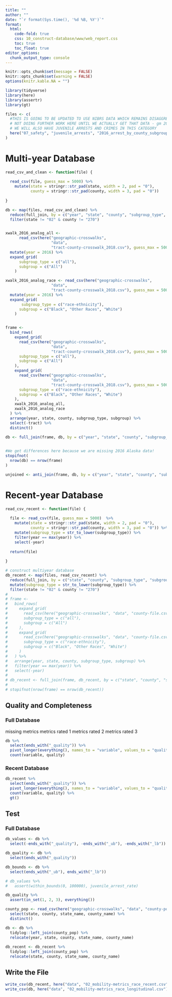 ```yaml
---
title: ""
author: ""
date: "`r format(Sys.time(), '%d %B, %Y')`"
format:
  html:
    code-fold: true
    css: 10_construct-database/www/web_report.css
    toc: true
    toc_float: true
editor_options: 
  chunk_output_type: console
---
```


<style>
@import url('https://fonts.googleapis.com/css?family=Lato&display=swap');
</style>

<link rel="stylesheet" href="//fonts.googleapis.com/css?family=Lato" />

```r
knitr::opts_chunk$set(message = FALSE)
knitr::opts_chunk$set(warning = FALSE)
options(knitr.kable.NA = "")

```

```r
library(tidyverse)
library(here)
library(assertr)
library(gt)

```

```r
files <- c(
  #THIS IS GOING TO BE UPDATED TO USE NIBRS DATA WHICH REMAINS DISAGGREGATED NOT BY ETHNICITY
  # NOT DOING FURTHER WORK HERE UNTIL WE ACTUALLY GET THAT DATA - gm 2023-04-03
  # WE WILL ALSO HAVE JUVENILE ARRESTS AND CRIMES IN THIS CATEGORY
  here("07_safety", "juvenile_arrests", "2016_arrest_by_county_subgroup.csv")
)

```

# Multi-year Database

```r
read_csv_and_clean <- function(file) {
  
  read_csv(file, guess_max = 5000) %>%
    mutate(state = stringr::str_pad(state, width = 2, pad = "0"),
           county = stringr::str_pad(county, width = 3, pad = "0"))
  
}

db <- map(files, read_csv_and_clean) %>%
  reduce(full_join, by = c("year", "state", "county", "subgroup_type", "subgroup")) %>%
  filter(state != "02" & county != "270") 


xwalk_2016_analog_all <- 
      read_csv(here("geographic-crosswalks", 
                    "data", 
                    "tract-county-crosswalk_2018.csv"), guess_max = 5000) %>%
  mutate(year = 2016) %>%
  expand_grid(
      subgroup_type = c("all"),
      subgroup = c("All")
    )

xwalk_2016_analog_race <- read_csv(here("geographic-crosswalks", 
                    "data", 
                    "tract-county-crosswalk_2018.csv"), guess_max = 5000) %>%
  mutate(year = 2016) %>%
  expand_grid(
       subgroup_type = c("race-ethnicity"),
      subgroup = c("Black", "Other Races", "White")
    )


frame <- 
  bind_rows(
    expand_grid(
      read_csv(here("geographic-crosswalks", 
                    "data", 
                    "tract-county-crosswalk_2018.csv"), guess_max = 5000),
      subgroup_type = c("all"),
      subgroup = c("All")
    ),
    expand_grid(
      read_csv(here("geographic-crosswalks", 
                    "data", 
                    "tract-county-crosswalk_2018.csv"), guess_max = 5000),
      subgroup_type = c("race-ethnicity"),
      subgroup = c("Black", "Other Races", "White")
    ),
    xwalk_2016_analog_all,
    xwalk_2016_analog_race
  ) %>%
  arrange(year, state, county, subgroup_type, subgroup) %>%
  select(-tract) %>%
  distinct()
  
db <- full_join(frame, db, by = c("year", "state", "county", "subgroup_type", "subgroup"))


#We get differences here because we are missing 2016 Alaska data!
stopifnot(
  nrow(db) == nrow(frame)
)

unjoined <- anti_join(frame, db, by = c("year", "state", "county", "subgroup_type", "subgroup"))


```

# Recent-year Database

```r
read_csv_recent <- function(file) {
  
  file <- read_csv(file, guess_max = 5000)  %>%
    mutate(state = stringr::str_pad(state, width = 2, pad = "0"),
           county = stringr::str_pad(county, width = 3, pad = "0")) %>%
    mutate(subgroup_type = str_to_lower(subgroup_type)) %>%
    filter(year == max(year)) %>%
    select(-year)
  
  return(file)
  
}

# construct multiyear database
db_recent <- map(files, read_csv_recent) %>%
  reduce(full_join, by = c("state", "county", "subgroup_type", "subgroup")) %>%
  mutate(subgroup_type = str_to_lower(subgroup_type)) %>%
  filter(state != "02" & county != "270")
# 
# frame <- 
#   bind_rows(
#     expand_grid(
#       read_csv(here("geographic-crosswalks", "data", "county-file.csv"), guess_max = 5000),
#       subgroup_type = c("all"),
#       subgroup = c("All")
#     ),
#     expand_grid(
#       read_csv(here("geographic-crosswalks", "data", "county-file.csv"), guess_max = 5000),
#       subgroup_type = c("race-ethnicity"),
#       subgroup = c("Black", "Other Races", "White")
#     )
#   ) %>%
#   arrange(year, state, county, subgroup_type, subgroup) %>%
#   filter(year == max(year)) %>%
#   select(-year)
# 
# db_recent <- full_join(frame, db_recent, by = c("state", "county", "subgroup_type", "subgroup"))
# 
# stopifnot(nrow(frame) == nrow(db_recent))

```

## Quality and Completeness

### Full Database

missing metrics
metrics rated 1
metrics rated 2
metrics rated 3

```r
db %>%
  select(ends_with("_quality")) %>%
  pivot_longer(everything(), names_to = "variable", values_to = "quality") %>%
  count(variable, quality)

```

### Recent Database

```r
db_recent %>%
  select(ends_with("_quality")) %>%
  pivot_longer(everything(), names_to = "variable", values_to = "quality") %>%
  count(variable, quality) %>%
  gt()

```

## Test

### Full Database

```r
db_values <- db %>%
  select(-ends_with("_quality"), -ends_with("_ub"), -ends_with("_lb"))

db_quality <- db %>%
  select(ends_with("_quality"))

db_bounds <- db %>%
  select(ends_with("_ub"), ends_with("_lb"))

```

```r

# db_values %>%
#   assert(within_bounds(0, 100000), juvenile_arrest_rate)

```


```r
db_quality %>%
  assert(in_set(1, 2, 3), everything())

```


```r
county_pop <- read_csv(here("geographic-crosswalks", "data", "county-populations.csv")) %>%
  select(state, county, state_name, county_name) %>%
  distinct()

db <- db %>%
  tidylog::left_join(county_pop) %>%
  relocate(year, state, county, state_name, county_name)
  
db_recent <- db_recent %>%
  tidylog::left_join(county_pop) %>%
  relocate(state, county, state_name, county_name)
```

## Write the File

```r
write_csv(db_recent, here("data", "02_mobility-metrics_race_recent.csv"))
write_csv(db, here("data", "02_mobility-metrics_race_longitudinal.csv"))

```
